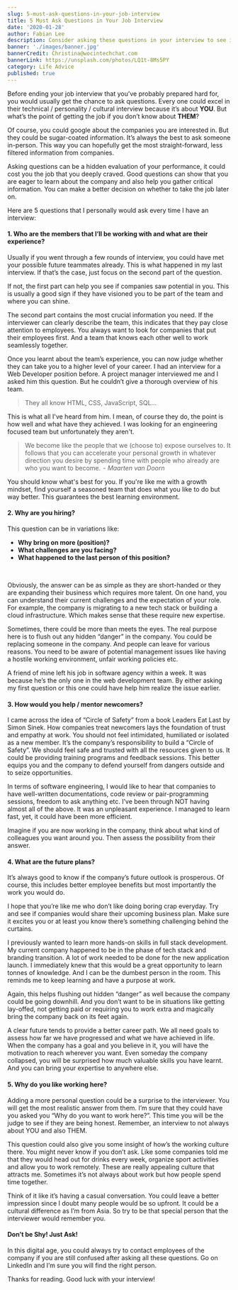 ```yaml
---
slug: 5-must-ask-questions-in-your-job-interview
title: 5 Must Ask Questions in Your Job Interview
date: '2020-01-28'
author: Fabian Lee
description: Consider asking these questions in your interview to see if the job fits you.
banner: './images/banner.jpg'
bannerCredit: Christina@wocintechchat.com
bannerLink: https://unsplash.com/photos/LQ1t-8Ms5PY
category: Life Advice
published: true
---
```


Before ending your job interview that you’ve probably prepared hard for, you would usually get the chance to ask questions. Every one could excel in their technical / personality / cultural interview because it’s about **YOU**. But what’s the point of getting the job if you don’t know about **THEM**?

Of course, you could google about the companies you are interested in. But they could be sugar-coated information. It’s always the best to ask someone in-person. This way you can hopefully get the most straight-forward, less filtered information from companies.

Asking questions can be a hidden evaluation of your performance, it could cost you the job that you deeply craved. Good questions can show that you are eager to learn about the company and also help you gather critical information. You can make a better decision on whether to take the job later on.

Here are 5 questions that I personally would ask every time I have an interview:

#### 1. Who are the members that I’ll be working with and what are their experience?

Usually if you went through a few rounds of interview, you could have met your possible future teammates already. This is what happened in my last interview. If that’s the case, just focus on the second part of the question.

If not, the first part can help you see if companies saw potential in you. This is usually a good sign if they have visioned you to be part of the team and where you can shine.

The second part contains the most crucial information you need. If the interviewer can clearly describe the team, this indicates that they pay close attention to employees. You always want to look for companies that put their employees first. And a team that knows each other well to work seamlessly together.

Once you learnt about the team’s experience, you can now judge whether they can take you to a higher level of your career. I had an interview for a Web Developer position before. A project manager interviewed me and I asked him this question. But he couldn’t give a thorough overview of his team.

> They all know HTML, CSS, JavaScript, SQL...

This is what all I've heard from him. I mean, of course they do, the point is how well and what have they achieved. I was looking for an engineering focused team but unfortunately they aren't.

> We become like the people that we (choose to) expose ourselves to. It follows that you can accelerate your personal growth in whatever direction you desire by spending time with people who already are who you want to become.  - _Maarten van Doorn_

You should know what's best for you. If you're like me with a growth mindset, find yourself a seasoned team that does what you like to do but way better. This guarantees the best learning environment.

#### 2. Why are you hiring?
This question can be in variations like:

* **Why bring on more (position)?**
* **What challenges are you facing?**
* **What happened to the last person of this position?**

<br />

Obviously, the answer can be as simple as they are short-handed or they are expanding their business which requires more talent. On one hand, you can understand their current challenges and the expectation of your role. For example, the company is migrating to a new tech stack or building a cloud infrastructure. Which makes sense that these require new expertise.

Sometimes, there could be more than meets the eyes. The real purpose here is to flush out any hidden “danger” in the company. You could be replacing someone in the company. And people can leave for various reasons. You need to be aware of potential management issues like having a hostile working environment, unfair working policies etc.

A friend of mine left his job in software agency within a week. It was because he’s the only one in the web development team. By either asking my first question or this one could have help him realize the issue earlier.

#### 3. How would you help / mentor newcomers?
I came across the idea of “Circle of Safety” from a book Leaders Eat Last by Simon Sinek. How companies treat newcomers lays the foundation of trust and empathy at work. You should not feel intimidated, humiliated or isolated as a new member. It’s the company’s responsibility to build a “Circle of Safety”. We should feel safe and trusted with all the resources given to us. It could be providing training programs and feedback sessions. This better equips you and the company to defend yourself from dangers outside and to seize opportunities.

In terms of software engineering, I would like to hear that companies to have well-written documentations, code review or pair-programming sessions, freedom to ask anything etc. I’ve been through NOT having almost all of the above. It was an unpleasant experience. I managed to learn fast, yet, it could have been more efficient.

Imagine if you are now working in the company, think about what kind of colleagues you want around you. Then assess the possibility from their answer.

#### 4. What are the future plans?
It’s always good to know if the company’s future outlook is prosperous. Of course, this includes better employee benefits but most importantly the work you would do.

I hope that you’re like me who don’t like doing boring crap everyday. Try and see if companies would share their upcoming business plan. Make sure it excites you or at least you know there’s something challenging behind the curtains.

I previously wanted to learn more hands-on skills in full stack development. My current company happened to be in the phase of tech stack and branding transition. A lot of work needed to be done for the new application launch. I immediately knew that this would be a great opportunity to learn tonnes of knowledge. And I can be the dumbest person in the room. This reminds me to keep learning and have a purpose at work.

Again, this helps flushing out hidden “danger” as well because the company could be going downhill. And you don’t want to be in situations like getting lay-offed, not getting paid or requiring you to work extra and magically bring the company back on its feet again.

A clear future tends to provide a better career path. We all need goals to assess how far we have progressed and what we have achieved in life. When the company has a goal and you believe in it, you will have the motivation to reach wherever you want. Even someday the company collapsed, you will be surprised how much valuable skills you have learnt. And you can bring your expertise to anywhere else.

#### 5. Why do you like working here?
Adding a more personal question could be a surprise to the interviewer. You will get the most realistic answer from them. I’m sure that they could have you asked you “Why do you want to work here?”. This time you will be the judge to see if they are being honest. Remember, an interview to not always about YOU and also THEM.

This question could also give you some insight of how’s the working culture there. You might never know if you don’t ask. Like some companies told me that they would head out for drinks every week, organize sport activities and allow you to work remotely. These are really appealing culture that attracts me. Sometimes it’s not always about work but how people spend time together.

Think of it like it’s having a casual conversation. You could leave a better impression since I doubt many people would be so upfront. It could be a cultural difference as I’m from Asia. So try to be that special person that the interviewer would remember you.

#### Don’t be Shy! Just Ask!

In this digital age, you could always try to contact employees of the company if you are still confused after asking all these questions. Go on LinkedIn and I’m sure you will find the right person.

Thanks for reading. Good luck with your interview!